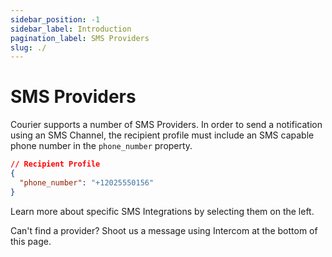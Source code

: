 ```yaml
---
sidebar_position: -1
sidebar_label: Introduction
pagination_label: SMS Providers
slug: ./
---
```


# SMS Providers

Courier supports a number of SMS Providers. In order to send a notification using an SMS Channel, the recipient profile must include an SMS capable phone number in the `phone_number` property.

```json
// Recipient Profile
{
  "phone_number": "+12025550156"
}
```

Learn more about specific SMS Integrations by selecting them on the left.

Can't find a provider? Shoot us a message using Intercom at the bottom of this page.
